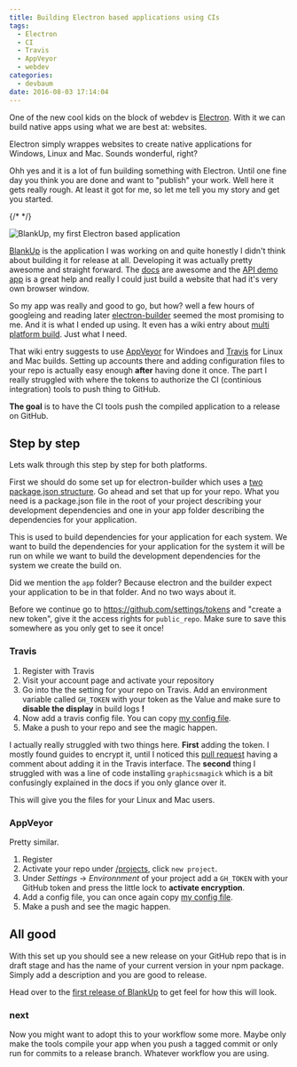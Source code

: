 ```yaml
---
title: Building Electron based applications using CIs
tags:
  - Electron
  - CI
  - Travis
  - AppVeyor
  - webdev
categories:
  - devbaum
date: 2016-08-03 17:14:04
---
```


One of the new cool kids on the block of webdev is [Electron](http://electron.atom.io/). With it we can build native apps using what we are best at: websites.

Electron simply wrappes websites to create native applications for Windows, Linux and Mac. Sounds wonderful, right?

Ohh yes and it is a lot of fun building something with Electron. Until one fine day you think you are done and want to "publish" your work. Well here it gets really rough. At least it got for me, so let me tell you my story and get you started.

{/* <!-- more --> */}

![BlankUp, my first Electron based application](/images/tech/BlankUpDemo.png)

[BlankUp](https://github.com/HoverBaum/BlankUp-Electron) is the application I was working on and quite honestly I didn't think about building it for release at all. Developing it was actually pretty awesome and straight forward. The [docs](http://electron.atom.io/docs/) are awesome and the [API demo app](https://github.com/electron/electron-api-demos#-electron-api-demos) is a great help and really I could just build a website that had it's very own browser window.

So my app was really and good to go, but how? well a few hours of googleing and reading later [electron-builder](https://github.com/electron-userland/electron-builder) seemed the most promising to me. And it is what I ended up using. It even has a wiki entry about [multi platform build](https://github.com/electron-userland/electron-builder/wiki/Multi-Platform-Build). Just what I need.

That wiki entry suggests to use [AppVeyor](http://www.appveyor.com/) for Windoes and [Travis](https://travis-ci.org/) for Linux and Mac builds. Setting up accounts there and adding configuration files to your repo is actually easy enough **after** having done it once. The part I really struggled with where the tokens to authorize the CI (continious integration) tools to push thing to GitHub.

**The goal** is to have the CI tools push the compiled application to a release on GitHub.

## Step by step

Lets walk through this step by step for both platforms.

First we should do some set up for electron-builder which uses a [two package.json structure](https://github.com/electron-userland/electron-builder#two-packagejson-structure). Go ahead and set that up for your repo. What you need is a package.json file in the root of your project describing your development dependencies and one in your app folder describing the dependencies for your application.

This is used to build dependencies for your application for each system. We want to build the dependencies for your application for the system it will be run on while we want to build the development dependencies for the system we create the build on.

Did we mention the `app` folder? Because electron and the builder expect your application to be in that folder. And no two ways about it.

Before we continue go to https://github.com/settings/tokens and "create a new token", give it the access rights for `public_repo`. Make sure to save this somewhere as you only get to see it once!

### Travis

1. Register with Travis
2. Visit your account page and activate your repository
3. Go into the the setting for your repo on Travis. Add an environment variable called `GH_TOKEN` with your token as the Value and make sure to **disable the display** in build logs **!**
4. Now add a travis config file. You can copy [my config file](https://github.com/HoverBaum/BlankUp-Electron/blob/f6a4e9de51674968c17910de5fcc7deae7cbf1eb/.travis.yml).
5. Make a push to your repo and see the magic happen.

I actually really struggled with two things here. **First** adding the token. I mostly found guides to encrypt it, until I noticed this [pull request](https://github.com/electron-userland/electron-builder/pull/487) having a comment about adding it in the Travis interface. The **second** thing I struggled with was a line of code installing `graphicsmagick` which is a bit confusingly explained in the docs if you only glance over it.

This will give you the files for your Linux and Mac users.

### AppVeyor

Pretty similar.

1. Register
2. Activate your repo under [/projects](https://ci.appveyor.com/projects), click `new project`.
3. Under _Settings_ -> _Environnment_ of your project add a `GH_TOKEN` with your GitHub token and press the little lock to **activate encryption**.
4. Add a config file, you can once again copy [my config file](https://github.com/HoverBaum/BlankUp-Electron/blob/919fefb5e2e778dc12d26076355a441b1309847a/appveyor.yml).
5. Make a push and see the magic happen.

## All good

With this set up you should see a new release on your GitHub repo that is in draft stage and has the name of your current version in your npm package. Simply add a description and you are good to release.

Head over to the [first release of BlankUp](https://github.com/HoverBaum/BlankUp-Electron/releases/tag/v1.0.0) to get feel for how this will look.

### next

Now you might want to adopt this to your workflow some more. Maybe only make the tools compile your app when you push a tagged commit or only run for commits to a release branch. Whatever workflow you are using.
